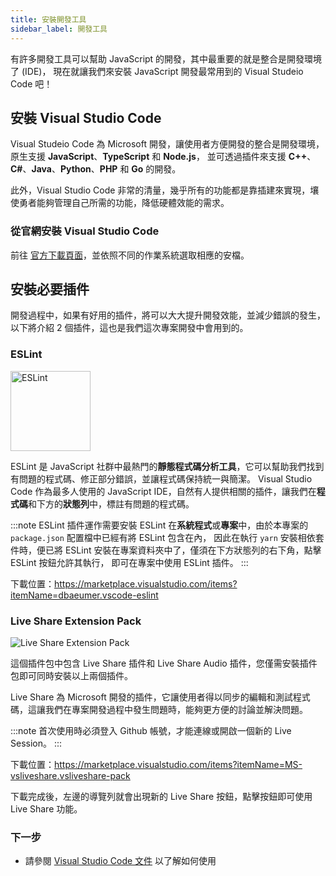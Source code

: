 ```yaml
---
title: 安裝開發工具
sidebar_label: 開發工具
---
```


有許多開發工具可以幫助 JavaScript 的開發，其中最重要的就是整合是開發環境了 (IDE)，
現在就讓我們來安裝 JavaScript 開發最常用到的 Visual Studeio Code 吧！

## 安裝 Visual Studio Code

Visual Studeio Code 為 Microsoft 開發，讓使用者方便開發的整合是開發環境，原生支援 **JavaScript**、**TypeScript** 和 **Node.js**，
並可透過插件來支援 **C++**、**C#**、**Java**、**Python**、**PHP** 和 **Go** 的開發。

此外，Visual Studio Code 非常的清量，幾乎所有的功能都是靠插建來實現，壤使勇者能夠管理自己所需的功能，降低硬體效能的需求。

### 從官網安裝 Visual Studio Code

前往 [官方下載頁面](https://code.visualstudio.com/Download)，並依照不同的作業系統選取相應的安檔。


## 安裝必要插件

開發過程中，如果有好用的插件，將可以大大提升開發效能，並減少錯誤的發生，以下將介紹 2 個插件，這也是我們這次專案開發中會用到的。

### ESLint

<img 
    src="https://dbaeumer.gallerycdn.vsassets.io/extensions/dbaeumer/vscode-eslint/2.1.14/1607941542177/Microsoft.VisualStudio.Services.Icons.Default"
    alt="ESLint"
    width="128px"
    height="128px"
/>

ESLint 是 JavaScript 社群中最熱門的**靜態程式碼分析工具**，它可以幫助我們找到有問題的程式碼、修正部分錯誤，並讓程式碼保持統一與簡潔。
Visual Studio Code 作為最多人使用的 JavaScript IDE，自然有人提供相關的插件，讓我們在**程式碼**和下方的**狀態列**中，標註有問題的程式碼。

:::note
ESLint 插件運作需要安裝 ESLint 在**系統程式**或**專案**中，由於本專案的 `package.json` 配置檔中已經有將 ESLint 包含在內，
因此在執行 `yarn` 安裝相依套件時，便已將 ESLint 安裝在專案資料夾中了，僅須在下方狀態列的右下角，點擊 ESLint 按鈕允許其執行，
即可在專案中使用 ESLint 插件。
:::

下載位置：https://marketplace.visualstudio.com/items?itemName=dbaeumer.vscode-eslint


### Live Share Extension Pack

![Live Share Extension Pack](https://ms-vsliveshare.gallerycdn.vsassets.io/extensions/ms-vsliveshare/vsliveshare-pack/0.4.0/1591125099437/Microsoft.VisualStudio.Services.Icons.Default)

這個插件包中包含 Live Share 插件和 Live Share Audio 插件，您僅需安裝插件包即可同時安裝以上兩個插件。

Live Share 為 Microsoft 開發的插件，它讓使用者得以同步的編輯和測試程式碼，這讓我們在專案開發過程中發生問題時，能夠更方便的討論並解決問題。

:::note
首次使用時必須登入 Github 帳號，才能連線或開啟一個新的 Live Session。
:::

下載位置：https://marketplace.visualstudio.com/items?itemName=MS-vsliveshare.vsliveshare-pack

下載完成後，左邊的導覽列就會出現新的 Live Share 按鈕，點擊按鈕即可使用 Live Share 功能。


### 下一步

- 請參閱 [Visual Studio Code 文件](https://code.visualstudio.com/docs) 以了解如何使用
